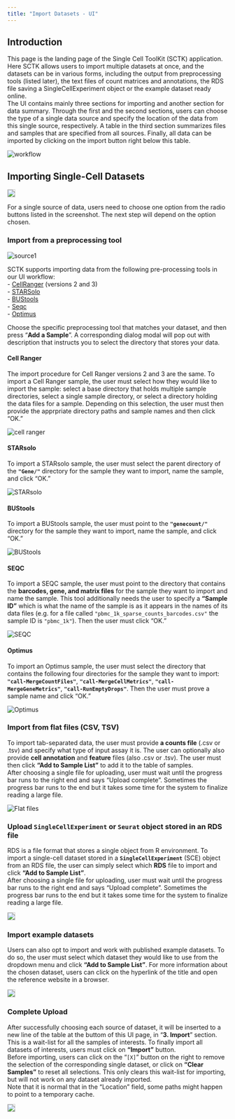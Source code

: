 ```yaml
---
title: "Import Datasets - UI"
---
```


## Introduction

This page is the landing page of the Single Cell ToolKit (SCTK) application. Here SCTK allows users to import multiple datasets at once, and the datasets can be in various forms, including the output from preprocessing tools (listed later), the text files of count matrices and annotations, the RDS file saving a SingleCellExperiment object or the example dataset ready online.  
The UI contains mainly three sections for importing and another section for data summary. Through the first and the second sections, users can choose the type of a single data source and specify the location of the data from this single source, respectively. A table in the third section summarizes files and samples that are specified from all sources. Finally, all data can be imported by clicking on the import button right below this table. 

![workflow](ui_screenshots/import/import_ui_workflow.png)\

## Importing Single-Cell Datasets

<img src="ui_screenshots/import/import_ui_source.png" style="border: 1px solid rgba(0,0,0,0.2)"></img>

For a single source of data, users need to choose one option from the radio buttons listed in the screenshot. The next step will depend on the option chosen.  

### Import from a preprocessing tool

![source1](ui_screenshots/import/import_ui_source1.png)\

SCTK supports importing data from the following pre-processing tools in our UI workflow:  
- [CellRanger](https://support.10xgenomics.com/single-cell-gene-expression/software/pipelines/latest/what-is-cell-ranger) (versions 2 and 3)  
- [STARSolo](https://github.com/alexdobin/STAR/blob/master/docs/STARsolo.md)  
- [BUStools](https://github.com/BUStools/bustools)  
- [Seqc](https://github.com/ambrosejcarr/seqc)  
- [Optimus](https://data.humancellatlas.org/pipelines/optimus-workflow)  

Choose the specific preprocessing tool that matches your dataset, and then press "**Add a Sample**". A corresponding dialog modal will pop out with description that instructs you to select the directory that stores your data.  

#### Cell Ranger

The import procedure for Cell Ranger versions 2 and 3 are the same. To import a Cell Ranger sample, the user must select how they would like to import the sample: select a base directory that holds multiple sample directories, select a single sample directory, or select a directory holding the data files for a sample. Depending on this selection, the user must then provide the apprpriate directory paths and sample names and then click "OK."  

![cell ranger](ui_screenshots/import/import_ui_cellRanger.png)\

#### STARsolo

To import a STARsolo sample, the user must select the parent directory of the **`"Gene/"`** directory for the sample they want to import, name the sample, and click "OK."  

![STARsolo](ui_screenshots/import/import_ui_STARsolo.png)\

#### BUStools

To import a BUStools sample, the user must point to the **`"genecount/"`** directory for the sample they want to import, name the sample, and click "OK."  

![BUStools](ui_screenshots/import/import_ui_BUStools.png)\

#### SEQC

To import a SEQC sample, the user must point to the directory that contains the **barcodes, gene, and matrix files** for the sample they want to import and name the sample. This tool additionally needs the user to specify a **"Sample ID"** which is what the name of the sample is as it appears in the names of its data files (e.g. for a file called `"pbmc_1k_sparse_counts_barcodes.csv"` the sample ID is `"pbmc_1k"`). Then the user must click "OK."  

![SEQC](ui_screenshots/import/import_ui_SEQC.png)\

#### Optimus

To import an Optimus sample, the user must select the directory that contains the following four directories for the sample they want to import: **`"call-MergeCountFiles"`**, **`"call-MergeCellMetrics"`**, **`"call-MergeGeneMetrics"`**, **`"call-RunEmptyDrops"`**. Then the user must prove a sample name and click "OK."  

![Optimus](ui_screenshots/import/import_ui_Optimus.png)\

### Import from flat files (CSV, TSV)

To import tab-separated data, the user must provide **a counts file** (.csv or .tsv) and specify what type of input assay it is. The user can optionally also provide **cell annotation** and **feature** files (also .csv or .tsv). The user must then click **"Add to Sample List"** to add it to the table of samples.  
After choosing a single file for uploading, user must wait until the progress bar runs to the right end and says "Upload complete". Sometimes the progress bar runs to the end but it takes some time for the system to finalize reading a large file.  

![Flat files](ui_screenshots/import/import_ui_source2.png)\

### Upload `SingleCellExperiment` or `Seurat` object stored in an RDS file

RDS is a file format that stores a single object from R environment. To import a single-cell dataset stored in a **`SingleCellExperiment`** (SCE) object from an RDS file, the user can simply select which **RDS** file to import and click **"Add to Sample List"**.  
After choosing a single file for uploading, user must wait until the progress bar runs to the right end and says "Upload complete". Sometimes the progress bar runs to the end but it takes some time for the system to finalize reading a large file.  

<img src="ui_screenshots/import/import_ui_source3.png" style="border: 1px solid rgba(0,0,0,0.2)"></img>

### Import example datasets

Users can also opt to import and work with published example datasets. To do so, the user must select which dataset they would like to use from the dropdown menu and click **"Add to Sample List"**. For more information about the chosen dataset, users can click on the hyperlink of the title and open the reference website in a browser.  

<img src="ui_screenshots/import/import_ui_source4.png" style="border: 1px solid rgba(0,0,0,0.2)"></img>

### Complete Upload

After successfully choosing each source of dataset, it will be inserted to a new line of the table at the buttom of this UI page, in "**3. Import**" section. This is a wait-list for all the samples of interests. To finally import all datasets of interests, users must click on **"Import"** button.  
Before importing, users can click on the "`[X]`" button on the right to remove the selection of the corresponding single dataset, or click on **"Clear Samples"** to reset all selections. This only clears this wait-list for importing, but will not work on any dataset already imported.  
Note that it is normal that in the "Location" field, some paths might happen to point to a temporary cache.  

<img src="ui_screenshots/import/import_ui_sampleList.png" style="border: 1px solid rgba(0,0,0,0.2)"></img>
